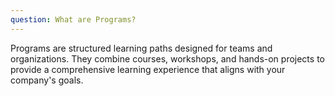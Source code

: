 ```yaml
---
question: What are Programs?
---
```


Programs are structured learning paths designed for teams and organizations. They combine courses, workshops, and hands-on projects to provide a comprehensive learning experience that aligns with your company's goals.
